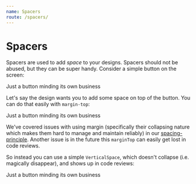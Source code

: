 ```yaml
---
name: Spacers
route: /spacers/
---
```



# Spacers 

Spacers are used to add *space* to your designs. Spacers should not be abused, but they can be super handy. Consider a simple button on the screen: 

<Playground>
  <demos.Button>
    Just a button minding its own business
  </demos.Button>
</Playground>  

Let's say the design wants you to add some space on top of the button. You can do that easily with `margin-top`: 

<Playground>
  <demos.Button style={{marginTop: '25px'}}>
    Just a button minding its own business
  </demos.Button>
</Playground>  

We've covered issues with using margin (specifically their collapsing nature which makes them hard to manage and maintain reliably) in our [spacing-principle][principle-spacing]. Another issue is in the future this `marginTop` can easily get lost in code reviews. 

So instead you can use a simple `VerticalSpace`, which doesn't collapse (i.e. magically disappear), and shows up in code reviews: 

<Playground>
  <VerticalSpace space={25}/>
  <demos.Button>
    Just a button minding its own business
  </demos.Button>
</Playground>  



[common-types]:../common-types/
[principle-spacing]:../principle-spacing/
[principle-sizing]:../principle-sizing/
